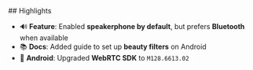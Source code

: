 <Update label="v1.4.14" description="2024-08-27">
  ## Highlights

  - 🔊 **Feature**: Enabled **speakerphone by default**, but prefers **Bluetooth** when available
  - 📚 **Docs**: Added guide to set up **beauty filters** on Android
  - 🤖 **Android**: Upgraded **WebRTC SDK** to `M128.6613.02`
</Update>